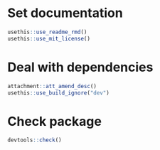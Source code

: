 # Set documentation

```r
usethis::use_readme_rmd()
usethis::use_mit_license()
```

# Deal with dependencies

```r
attachment::att_amend_desc()
usethis::use_build_ignore("dev")
```


# Check package

```r
devtools::check()
```


